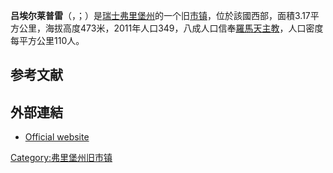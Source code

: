 {{地图误译/法语U2|issue=魯艾勒萊普雷}}
{{noteTA|G1=瑞士地名}}
{{Infobox Switzerland former municipality}}
'''吕埃尔莱普雷'''（{{lang-fr|Rueyres-les-Prés}}，{{IPA-fr|ʁɥɛʁ le pʁe}}；{{lang-frp|Ruêres-les-Prâts}}）是[[瑞士|瑞士]][[弗里堡州|弗里堡州]]的一个旧[[市镇_(法国)|市镇]]，位於該國西部，面積3.17平方公里，海拔高度473米，2011年人口349，八成人口信奉[[羅馬天主教|羅馬天主教]]，人口密度每平方公里110人。

== 参考文献 ==
{{Reflist}}

==外部連結==
* [http://www.rueyres-les-pres.ch Official website] {{Wayback|url=http://www.rueyres-les-pres.ch/ |date=20161225065024 }} {{fr icon}}

{{Switzerland-geo-stub}}
[[Category:弗里堡州旧市镇|Category:弗里堡州旧市镇]]
